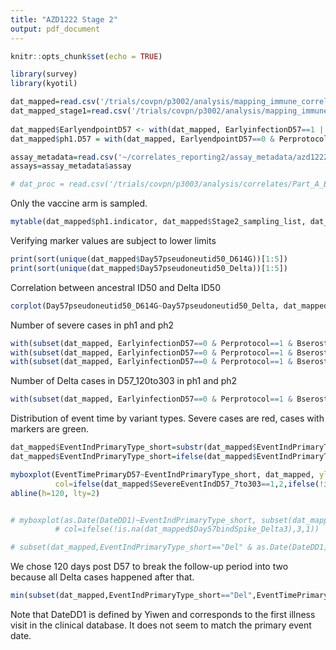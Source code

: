 ```yaml
---
title: "AZD1222 Stage 2"
output: pdf_document
---
```


```r
knitr::opts_chunk$set(echo = TRUE)

library(survey)
library(kyotil)

dat_mapped=read.csv('/trials/covpn/p3002/analysis/mapping_immune_correlates/stage2/adata/COVID_AstraZeneca_stage2_mapped_20240313.csv')
dat_mapped_stage1=read.csv('/trials/covpn/p3002/analysis/mapping_immune_correlates/stage1/adata/COVID_AstraZeneca_realdata_20221208.csv')
 
dat_mapped$EarlyendpointD57 <- with(dat_mapped, EarlyinfectionD57==1 | (EventIndPrimaryD1==1 & EventTimePrimaryD1 < NumberdaysD1toD57 + 7),1,0)
dat_mapped$ph1.D57 = with(dat_mapped, EarlyendpointD57==0 & Perprotocol==1 & EventTimePrimaryD57 >= 7)

assay_metadata=read.csv('~/correlates_reporting2/assay_metadata/azd1222_stage2_assay_metadata.csv')
assays=assay_metadata$assay

# dat_proc = read.csv('/trials/covpn/p3003/analysis/correlates/Part_A_Blinded_Phase_Data/adata/janssen_partA_VL_data_processed_20240126.csv')

```


Only the vaccine arm is sampled. 
```r
mytable(dat_mapped$ph1.indicator, dat_mapped$Stage2_sampling_list, dat_mapped$Trt)
```

Verifying marker values are subject to lower limits
```r
print(sort(unique(dat_mapped$Day57pseudoneutid50_D614G))[1:5])
print(sort(unique(dat_mapped$Day57pseudoneutid50_Delta))[1:5])
```

Correlation between ancestral ID50 and Delta ID50

```r
corplot(Day57pseudoneutid50_D614G~Day57pseudoneutid50_Delta, dat_mapped, asp=1)
```


Number of severe cases in ph1 and ph2
```r
with(subset(dat_mapped, EarlyinfectionD57==0 & Perprotocol==1 & Bserostatus==0 & Trt==1), mytable(!is.na(Day57bindSpike_Delta3), SevereEventIndD57_7to303))
with(subset(dat_mapped, EarlyinfectionD57==0 & Perprotocol==1 & Bserostatus==0 & Trt==1), mytable(!is.na(Day57bindSpike_Delta3), SevereEventIndD57_7to119))
with(subset(dat_mapped, EarlyinfectionD57==0 & Perprotocol==1 & Bserostatus==0 & Trt==1), mytable(!is.na(Day57bindSpike_Delta3), SevereEventIndD57_120to303))
```

Number of Delta cases in D57_120to303 in ph1 and ph2
```r
with(subset(dat_mapped, EarlyinfectionD57==0 & Perprotocol==1 & Bserostatus==0 & Trt==1), mytable(!is.na(Day57bindSpike_Delta3), DeltaEventIndD57_120to303))
```


\vspace{1in}

Distribution of event time by variant types. Severe cases are red, cases with markers are green. 

```r
dat_mapped$EventIndPrimaryType_short=substr(dat_mapped$EventIndPrimaryType,1,3)
dat_mapped$EventIndPrimaryType_short=ifelse(dat_mapped$EventIndPrimaryType_short=="", NA,dat_mapped$EventIndPrimaryType_short)

myboxplot(EventTimePrimaryD57~EventIndPrimaryType_short, dat_mapped, ylab="EventTimePrimary57",
          col=ifelse(dat_mapped$SevereEventIndD57_7to303==1,2,ifelse(!is.na(dat_mapped$Day57bindSpike_Delta3),3,1)), cex.axis=0.8)
abline(h=120, lty=2) 


# myboxplot(as.Date(DateDD1)~EventIndPrimaryType_short, subset(dat_mapped), ylab="DateDD1",
          # col=ifelse(!is.na(dat_mapped$Day57bindSpike_Delta3),3,1))

# subset(dat_mapped,EventIndPrimaryType_short=="Del" & as.Date(DateDD1)<as.Date("2021-01-01"), c(Subjectid, EventTimePrimaryDate, DateDD1))
```

We chose 120 days post D57 to break the follow-up period into two because all Delta cases happened after that.
```r
min(subset(dat_mapped,EventIndPrimaryType_short=="Del",EventTimePrimaryD57),na.rm=T)
```


Note that DateDD1 is defined by Yiwen and corresponds to the first illness visit in the clinical database. It does not seem to match the primary event date. 